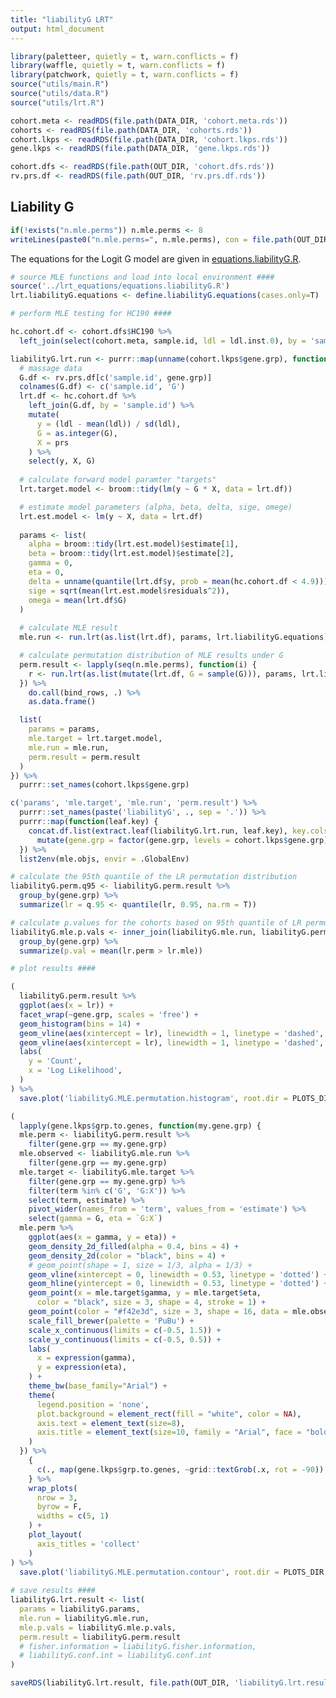 ```yaml
---
title: "liabilityG LRT"
output: html_document
---
```


```r
library(paletteer, quietly = t, warn.conflicts = f)
library(waffle, quietly = t, warn.conflicts = f)
library(patchwork, quietly = t, warn.conflicts = f)
source("utils/main.R")
source("utils/data.R")
source("utils/lrt.R")

cohort.meta <- readRDS(file.path(DATA_DIR, 'cohort.meta.rds'))
cohorts <- readRDS(file.path(DATA_DIR, 'cohorts.rds'))
cohort.lkps <- readRDS(file.path(DATA_DIR, 'cohort.lkps.rds'))
gene.lkps <- readRDS(file.path(DATA_DIR, 'gene.lkps.rds'))

cohort.dfs <- readRDS(file.path(OUT_DIR, 'cohort.dfs.rds'))
rv.prs.df <- readRDS(file.path(OUT_DIR, 'rv.prs.df.rds'))
```


## Liability G

```r
if(!exists("n.mle.perms")) n.mle.perms <- 8
writeLines(paste0("n.mle.perms=", n.mle.perms), con = file.path(OUT_DIR, "n.mle.perms"))
```

The equations for the Logit G model are given in
[equations.liabilityG.R](../lrt_equations/equations.liabilityG.R).

```r
# source MLE functions and load into local environment ####
source('../lrt_equations/equations.liabilityG.R')
lrt.liabilityG.equations <- define.liabilityG.equations(cases.only=T)

# perform MLE testing for HC190 ####

hc.cohort.df <- cohort.dfs$HC190 %>%
  left_join(select(cohort.meta, sample.id, ldl = ldl.inst.0), by = 'sample.id')

liabilityG.lrt.run <- purrr::map(unname(cohort.lkps$gene.grp), function(gene.grp) {
  # massage data
  G.df <- rv.prs.df[c('sample.id', gene.grp)]
  colnames(G.df) <- c('sample.id', 'G')
  lrt.df <- hc.cohort.df %>%
    left_join(G.df, by = 'sample.id') %>%
    mutate(
      y = (ldl - mean(ldl)) / sd(ldl),
      G = as.integer(G),
      X = prs
    ) %>%
    select(y, X, G)
  
  # calculate forward model paramter "targets"
  lrt.target.model <- broom::tidy(lm(y ~ G * X, data = lrt.df))

  # estimate model parameters (alpha, beta, delta, sige, omege)
  lrt.est.model <- lm(y ~ X, data = lrt.df)
  
  params <- list(
    alpha = broom::tidy(lrt.est.model)$estimate[1],
    beta = broom::tidy(lrt.est.model)$estimate[2],
    gamma = 0,
    eta = 0,
    delta = unname(quantile(lrt.df$y, prob = mean(hc.cohort.df < 4.9))),
    sige = sqrt(mean(lrt.est.model$residuals^2)),
    omega = mean(lrt.df$G)
  )
  
  # calculate MLE result
  mle.run <- run.lrt(as.list(lrt.df), params, lrt.liabilityG.equations)

  # calculate permutation distribution of MLE results under G
  perm.result <- lapply(seq(n.mle.perms), function(i) {
    r <- run.lrt(as.list(mutate(lrt.df, G = sample(G))), params, lrt.liabilityG.equations)
  }) %>%
    do.call(bind_rows, .) %>%
    as.data.frame()

  list(
    params = params,
    mle.target = lrt.target.model,
    mle.run = mle.run,
    perm.result = perm.result
  )
}) %>%
  purrr::set_names(cohort.lkps$gene.grp)

c('params', 'mle.target', 'mle.run', 'perm.result') %>%
  purrr::set_names(paste('liabilityG', ., sep = '.')) %>%
  purrr::map(function(leaf.key) {
    concat.df.list(extract.leaf(liabilityG.lrt.run, leaf.key), key.cols = c('gene.grp')) %>%
      mutate(gene.grp = factor(gene.grp, levels = cohort.lkps$gene.grp))
  }) %>%
  list2env(mle.objs, envir = .GlobalEnv)

# calculate the 95th quantile of the LR permutation distribution
liabilityG.perm.q95 <- liabilityG.perm.result %>%
  group_by(gene.grp) %>%
  summarize(lr = q.95 <- quantile(lr, 0.95, na.rm = T))

# calculate p.values for the cohorts based on 95th quantile of LR permutations
liabilityG.mle.p.vals <- inner_join(liabilityG.mle.run, liabilityG.perm.result, by = 'gene.grp', suffix = c('.mle', '.perm')) %>%
  group_by(gene.grp) %>%
  summarize(p.val = mean(lr.perm > lr.mle))

# plot results ####

(
  liabilityG.perm.result %>%
  ggplot(aes(x = lr)) +
  facet_wrap(~gene.grp, scales = 'free') +
  geom_histogram(bins = 14) +
  geom_vline(aes(xintercept = lr), linewidth = 1, linetype = 'dashed', color = '#f42e3d', data = liabilityG.mle.run) +
  geom_vline(aes(xintercept = lr), linewidth = 1, linetype = 'dashed', data = liabilityG.perm.q95) +
  labs(
    y = 'Count',
    x = 'Log Likelihood',
  )
) %>%
  save.plot('liabilityG.MLE.permutation.histogram', root.dir = PLOTS_DIR, sub.dir = 'maximum.likelihood.estimation')

(
  lapply(gene.lkps$grp.to.genes, function(my.gene.grp) {
  mle.perm <- liabilityG.perm.result %>%
    filter(gene.grp == my.gene.grp)
  mle.observed <- liabilityG.mle.run %>%
    filter(gene.grp == my.gene.grp)
  mle.target <- liabilityG.mle.target %>%
    filter(gene.grp == my.gene.grp) %>%
    filter(term %in% c('G', 'G:X')) %>%
    select(term, estimate) %>%
    pivot_wider(names_from = 'term', values_from = 'estimate') %>%
    select(gamma = G, eta = `G:X`)
  mle.perm %>%
    ggplot(aes(x = gamma, y = eta)) +
    geom_density_2d_filled(alpha = 0.4, bins = 4) +
    geom_density_2d(color = "black", bins = 4) +
    # geom_point(shape = 1, size = 1/3, alpha = 1/3) +
    geom_vline(xintercept = 0, linewidth = 0.53, linetype = 'dotted') +
    geom_hline(yintercept = 0, linewidth = 0.53, linetype = 'dotted') +
    geom_point(x = mle.target$gamma, y = mle.target$eta,
      color = "black", size = 3, shape = 4, stroke = 1) +
    geom_point(color = "#f42e3d", size = 3, shape = 16, data = mle.observed) +
    scale_fill_brewer(palette = 'PuBu') +
    scale_x_continuous(limits = c(-0.5, 1.5)) +
    scale_y_continuous(limits = c(-0.5, 0.5)) +
    labs(
      x = expression(gamma),
      y = expression(eta),
    ) +
    theme_bw(base_family="Arial") +
    theme(
      legend.position = 'none',
      plot.background = element_rect(fill = "white", color = NA),
      axis.text = element_text(size=8),
      axis.title = element_text(size=10, family = "Arial", face = "bold"),
    )
  }) %>%
    {
      c(., map(gene.lkps$grp.to.genes, ~grid::textGrob(.x, rot = -90)) )
    } %>%
    wrap_plots(
      nrow = 3,
      byrow = F,
      widths = c(5, 1)
    ) +
    plot_layout(
      axis_titles = 'collect'
    )
) %>%
  save.plot('liabilityG.MLE.permutation.contour', root.dir = PLOTS_DIR, sub.dir = 'maximum.likelihood.estimation', w = 3.34, h = 3.34)
  
# save results ####
liabilityG.lrt.result <- list(
  params = liabilityG.params,
  mle.run = liabilityG.mle.run,
  mle.p.vals = liabilityG.mle.p.vals,
  perm.result = liabilityG.perm.result
  # fisher.information = liabilityG.fisher.information,
  # liabilityG.conf.int = liabilityG.conf.int
)

saveRDS(liabilityG.lrt.result, file.path(OUT_DIR, 'liabilityG.lrt.result.RDS'))
```

